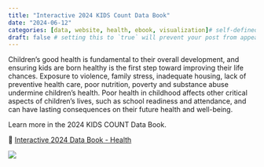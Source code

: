 ```yaml
---
title: "Interactive 2024 KIDS Count Data Book"
date: "2024-06-12"
categories: [data, website, health, ebook, visualization]# self-defined categories
draft: false # setting this to `true` will prevent your post from appearing on your listing page until you're ready!
---
```


Children’s good health is fundamental to their overall development, and ensuring kids are born healthy is the first step toward improving their life chances. Exposure to violence, family stress, inadequate housing, lack of preventive health care, poor nutrition, poverty and substance abuse undermine children’s health. Poor health in childhood affects other critical aspects of children’s lives, such as school readiness and attendance, and can have lasting consequences on their future health and well-being.

Learn more in the 2024 KIDS COUNT Data Book.

🔗 [Interactive 2024 Data Book - Health](https://www.aecf.org/interactive/databook?d=h)  

![](202406122.jpg)